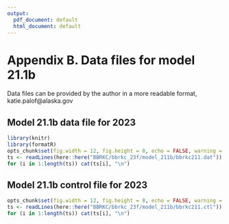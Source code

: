 ```yaml
---
output:
  pdf_document: default
  html_document: default
---
```

# Appendix B. Data files for model 21.1b {-}

Data files can be provided by the author in a more readable format, katie.palof@alaska.gov


## Model 21.1b data file for 2023 {-}

\fontsize{7}{9}
```r
library(knitr)
library(formatR)
opts_chunk$set(fig.width = 12, fig.height = 8, echo = FALSE, warning = FALSE, message = FALSE, tidy.opts = list(width.cutoff = 60), tidy = TRUE)
ts <- readLines(here::here("BBRKC/bbrkc_23f/model_211b/bbrkc211.dat"))
for (i in 1:length(ts)) cat(ts[i], "\n")
```
## Model 21.1b control file for 2023{-}
```r
opts_chunk$set(fig.width = 12, fig.height = 8, echo = FALSE, warning = FALSE, message = FALSE)
ts <- readLines(here::here("BBRKC/bbrkc_23f/model_211b/bbrkc211.ctl"))
for (i in 1:length(ts)) cat(ts[i], "\n")
```

